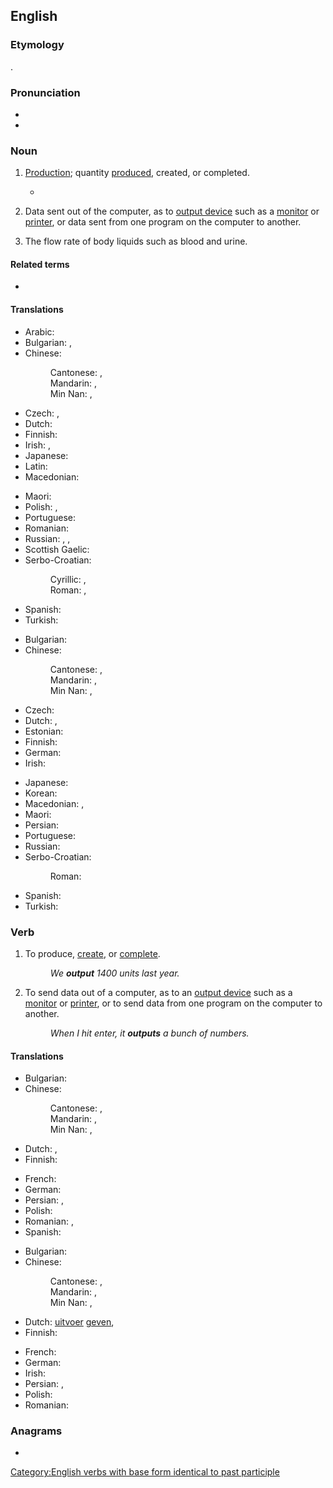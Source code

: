 ==English==
{{wikipedia}}

===Etymology===
{{compound|en|out|put}}.

===Pronunciation===
* {{IPA|en|/ˈaʊtpʊt/}}
* {{audio|en|LL-Q1860 (eng)-Vealhurl-output.wav|Audio (UK)}}

===Noun===
{{en-noun|~}}

# {{lb|en|economics}} [[production|Production]]; quantity [[produce]]d, created, or completed.
#* {{quote-journal|en|date=2013-08-03|volume=408|issue=8847|magazine={{w|The Economist}}
|title=[http://www.economist.com/news/finance-and-economics/21582498-america-has-changed-way-it-measures-gdp-boundary-problems Boundary problems]
|passage=Economics is a messy discipline: too fluid and unique to be a science, too rigorous to be an art. Perhaps it is fitting that economists’ most-used metric, gross domestic product (GDP), is a tangle too. GDP measures the total value of '''output''' in an economic territory. Its apparent simplicity explains why it is scrutinised down to tenths of a percentage point every month.}}
#: {{ux|en|The factory increased its '''output''' this year.}}
# {{lb|en|computing}} Data sent out of the computer, as to [[output device]] such as a [[monitor]] or [[printer]], or data sent from one program on the computer to another.
#: {{ux|en|a six-page '''output'''; six pages of '''output'''}}
# {{lb|en|medicine}} The flow rate of body liquids such as blood and urine.

====Related terms====
* {{l|en|input}}

====Translations====
{{trans-top|production; quantity produced, created, or completed}}
* Arabic: {{t|ar|مُخرَج|m}}
* Bulgarian: {{t+|bg|произво́дство|n}}, {{t+|bg|проду́кция|f}}
* Chinese:
*: Cantonese: {{t|yue|輸出}}, {{t|yue|输出|tr=syu1 ceot1}}
*: Mandarin: {{t+|cmn|輸出}}, {{t+|cmn|输出|tr=shūchū}}
*: Min Nan: {{t|nan|輸出}}, {{t|nan|输出|tr=su-chhut}}
* Czech: {{t+|cs|výstup|m}}, {{t+|cs|produkce|f}}
* Dutch: {{t+|nl|productie|f}}
* Finnish: {{t+|fi|tuotanto}}
* Irish: {{t|ga|aschur|m}}, {{t|ga|táirgeacht|f}}
* Japanese: {{t|ja|出力|tr=shutsuryoku}}
* Latin: {{t+|la|fructus|m}}
* Macedonian: {{t|mk|прои́зводство|n}}
{{trans-mid}}
* Maori: {{t|mi|huaputa}}
* Polish: {{t+|pl|produkcja|f}}, {{t+|pl|urobek|m}}
* Portuguese: {{t+|pt|produção|f}}
* Romanian: {{t+|ro|producție|f}}
* Russian: {{t+|ru|произво́дство|n}}, {{t+|ru|проду́кция|f}}, {{t+|ru|вы́работка|f}}
* Scottish Gaelic: {{t|gd|toradh|m}}
* Serbo-Croatian:
*: Cyrillic: {{t|sh|проѝзвод|m}}, {{t|sh|про̀дукт|m}}
*: Roman: {{t+|sh|proìzvod|m}}, {{t+|sh|pròdukt|m}}
* Spanish: {{t+|es|producción|f}}
* Turkish: {{t+|tr|çıktı}}
{{trans-bottom}}

{{trans-top|data sent out of the computer}}
* Bulgarian: {{t|bg|извеждане|n}}
* Chinese:
*: Cantonese: {{t|yue|輸出}}, {{t|yue|输出|tr=syu1 ceot1}}
*: Mandarin: {{t+|cmn|輸出}}, {{t+|cmn|输出|tr=shūchū}}
*: Min Nan: {{t|nan|輸出}}, {{t|nan|输出|tr=su-chhut}}
* Czech: {{t+|cs|výstup|m}}
* Dutch: {{t+|nl|uitvoer|m}}, {{t+|nl|output|m}}
* Estonian: {{t|et|väljund}}
* Finnish: {{t+|fi|tuloste}}
* German: {{t+|de|Ausgabe|f}}
* Irish: {{t|ga|aschur|m}}
{{trans-mid}}
* Japanese: {{t|ja|出力|tr=shutsuryoku}}
* Korean: {{t|ko|출력}}
* Macedonian: {{t|mk|излезен податок|m}}, {{t|mk|излезни податоци|p}}
* Maori: {{t|mi|huaputa}}
* Persian: {{t+|fa|بُرونداد|tr=borundâd}}
* Portuguese: {{t+|pt|saída|f|alt=saída (de dados/informação)}}
* Russian: {{t+|ru|вы́вод|m}}
* Serbo-Croatian:
*: Roman: {{t|sh|izlazni podatak|?}}
* Spanish: {{t+|es|salida|f}}
* Turkish: {{t+|tr|çıktı}}
{{trans-bottom}}

===Verb===
{{en-verb|outputs|outputting|output|past2=outputted}}

# {{lb|en|economics}} To produce, [[create]], or [[complete]].
#: ''We '''output''' 1400 units last year.''
# {{lb|en|computing}} To send data out of a computer, as to an [[output device]] such as a [[monitor]] or [[printer]], or to send data from one program on the computer to another.
#: ''When I hit enter, it '''outputs''' a bunch of numbers.''

====Translations====
{{trans-top|produce or create}}
* Bulgarian: {{t+|bg|произвеждам}}
* Chinese:
*: Cantonese: {{t|yue|輸出|sc=Hani}}, {{t|yue|输出|tr=syu1 ceot1|sc=Hani}}
*: Mandarin: {{t+|cmn|輸出|sc=Hani}}, {{t+|cmn|输出|tr=shūchū|sc=Hani}}
*: Min Nan: {{t|nan|輸出|sc=Hani}}, {{t|nan|输出|tr=su-chhut|sc=Hani}}
* Dutch: {{t+|nl|produceren}}, {{t+|nl|opleveren}}
* Finnish: {{t+|fi|tuottaa}}
{{trans-mid}}
* French: {{t+|fr|produire}}
* German: {{t+|de|ausgeben}}
* Persian: {{t+|fa|فرآوردن}}, {{t+|fa|تولید}}
* Polish: {{t+|pl|produkować}}
* Romanian: {{t+|ro|produce}}, {{t+|ro|crea}}
* Spanish: {{t+|es|producir}}
{{trans-bottom}}

{{trans-top|send data to out of a computer}}
* Bulgarian: {{t+|bg|извеждам}}
* Chinese:
*: Cantonese: {{t|yue|輸出|sc=Hani}}, {{t|yue|输出|tr=syu1 ceot1|sc=Hani}}
*: Mandarin: {{t+|cmn|輸出|sc=Hani}}, {{t+|cmn|输出|tr=shūchū|sc=Hani}}
*: Min Nan: {{t|nan|輸出|sc=Hani}}, {{t|nan|输出|tr=su-chhut|sc=Hani}}
* Dutch: {{l|nl|als}} [[uitvoer]] [[geven]], {{t+|nl|uitvoeren}}
* Finnish: {{t+|fi|tulostaa}}
{{trans-mid}}
* French: {{t+|fr|exporter}}
* German: {{t+|de|ausgeben}}
* Irish: {{t|ga|aschuir}}
* Persian: {{t|fa|بُروندادن}}, {{t+|fa|بُرونداد}}
* Polish: {{t+|pl|wysyłać}}
* Romanian: {{t|ro|trimite la ieșire (date)|f}}
{{trans-bottom}}

===Anagrams===
* {{anagrams|en|a=opttuu|put out|put-out|putout}}

[[Category:English verbs with base form identical to past participle]]